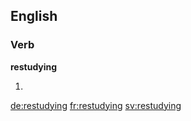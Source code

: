 ==English==

===Verb===
'''restudying'''

# {{present participle of|restudy}}

[[de:restudying]]
[[fr:restudying]]
[[sv:restudying]]